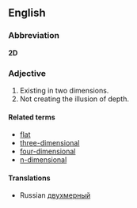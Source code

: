 ==English==

===Abbreviation===
'''2D'''

===Adjective===
#Existing in two dimensions.
#Not creating the illusion of depth.

====Related terms====
*[[flat]]
*[[three-dimensional]]
*[[four-dimensional]]
*[[n-dimensional]]

====Translations====
{{top}}
{{mid}}
*Russian [[двухмерный]]
{{bottom}}